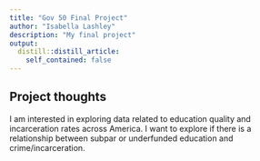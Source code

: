 ```yaml
---
title: "Gov 50 Final Project"
author: "Isabella Lashley"
description: "My final project"
output:
  distill::distill_article:
    self_contained: false
---
```




## Project thoughts

I am interested in exploring data related to education quality and incarceration rates across America. I want to explore if there is a relationship between subpar or underfunded education and crime/incarceration.  
